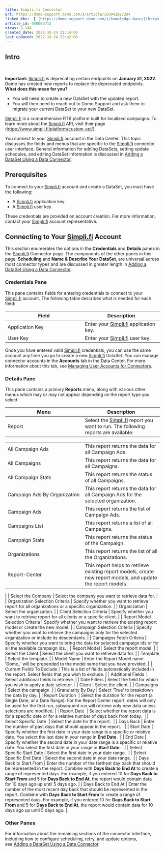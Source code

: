 ```yaml
---
title: Simpli.fi Connector
url: https://domo-support.domo.com/s/article/360042927294
linked_kbs:  ['[https://domo-support.domo.com/s/knowledge-base/](https://domo-support.domo.com/s/knowledge-base/)', '[https://domo-support.domo.com/s/](https://domo-support.domo.com/s/)', '[https://domo-support.domo.com/s/topic/0TO5w000000ZammGAC](https://domo-support.domo.com/s/topic/0TO5w000000ZammGAC)', '[https://domo-support.domo.com/s/topic/0TO5w000000ZanLGAS](https://domo-support.domo.com/s/topic/0TO5w000000ZanLGAS)', '[https://domo-support.domo.com/s/topic/0TO5w000000ZaoQGAS](https://domo-support.domo.com/s/topic/0TO5w000000ZaoQGAS)', '[https://domo-support.domo.com/s/article/360042926274](https://domo-support.domo.com/s/article/360042926274)', '[https://domo-support.domo.com/s/article/360042926054](https://domo-support.domo.com/s/article/360042926054)', '[https://domo-support.domo.com/s/article/360042927294](https://domo-support.domo.com/s/article/360042927294)', '[https://domo-support.domo.com/s/topic/0TO5w000000ZaoQGAS/api-connectors](https://domo-support.domo.com/s/topic/0TO5w000000ZaoQGAS/api-connectors)', '[https://domo-support.domo.com/s/article/360043429933](https://domo-support.domo.com/s/article/360043429933)', '[https://domo-support.domo.com/s/article/360043429953](https://domo-support.domo.com/s/article/360043429953)', '[https://domo-support.domo.com/s/article/360042925494](https://domo-support.domo.com/s/article/360042925494)', '[https://domo-support.domo.com/s/article/4408174643607](https://domo-support.domo.com/s/article/4408174643607)', '[https://domo-support.domo.com/s/article/360043429913](https://domo-support.domo.com/s/article/360043429913)', '[https://domo-support.domo.com/s/login/](https://domo-support.domo.com/s/login/)']
article_id: 000003713
views: 2,144
created_date: 2022-10-24 21:14:00
last updated: 2022-10-24 22:42:00
---
```




Intro
-----


 




 


**Important:** [Simpli.fi](http://Simpli.fi) is deprecating certain endpoints on **January 31, 2022**. Domo has created new reports to replace the deprecated endpoints.  
**What does this mean for you?**


* You will need to create a new DataSet with the updated report.
* You will then need to reach out to Domo Support and ask them to migrate your current DataSet to your new DataSet.






[Simpli.fi](http://Simpli.fi) is a comprehensive RTB platform built for localized campaigns. To learn more about the [Simpli.fi](http://Simpli.fi) API, visit their page ([https://www.simpli.fi/platform/custom-api/](https://www.simpli.fi/platform/custom-api/ "https://www.simpli.fi/platform/custom-api/")).


You connect to your [Simpli.fi](http://Simpli.fi) account in the Data Center. This topic discusses the fields and menus that are specific to the [Simpli.fi](http://Simpli.fi) connector user interface. General information for adding DataSets, setting update schedules, and editing DataSet information is discussed in [Adding a DataSet Using a Data Connector](/s/article/360042926274).


Prerequisites
-------------


To connect to your [Simpli.fi](http://Simpli.fi) account and create a DataSet, you must have the following:


* A [Simpli.fi](http://Simpli.fi) application key
* A [Simpli.fi](http://Simpli.fi) user key


These credentials are provided on account creation. For more information, contact your [Simpli.fi](http://Simpli.fi) account representative.


Connecting to Your [Simpli.fi](http://Simpli.fi) Account
--------------------------------------------------------


This section enumerates the options in the **Credentials** and **Details** panes in the [Simpli.fi](http://Simpli.fi) Connector page. The components of the other panes in this page, **Scheduling** and **Name & Describe Your DataSet**, are universal across most connector types and are discussed in greater length in [Adding a DataSet Using a Data Connector](/s/article/360042926274 "Adding a DataSet Using a Data Connector").


### Credentials Pane


This pane contains fields for entering credentials to connect to your [Simpli.fi](http://Simpli.fi) account. The following table describes what is needed for each field:  




| Field | Description |
| --- | --- |
| Application Key | Enter your [Simpli.fi](http://Simpli.fi) application key. |
| User Key | Enter your [Simpli.fi](http://Simpli.fi) user key. |


Once you have entered valid [Simpli.fi](http://Simpli.fi) credentials, you can use the same account any time you go to create a new [Simpli.fi](http://Simpli.fi) DataSet. You can manage connector accounts in the **Accounts** tab in the Data Center. For more information about this tab, see [Managing User Accounts for Connectors](/s/article/360042926054 "Managing User Accounts for Connectors").


### Details Pane


This pane contains a primary **Reports** menu, along with various other menus which may or may not appear depending on the report type you select.




| Menu | Description |
| --- | --- |
| Report | Select the [Simpli.fi](http://Simpli.fi) report you want to run. The following reports are available:

|  |  |
| --- | --- |
| All Campaign Ads | This report returns the data for all Campaign Ads. |
| All Campaigns | This report returns the data for all Campaigns. |
| All Campaign Stats | This report returns the status of all Campaigns. |
| Campaign Ads By Organization | This report returns the data for all Campaign Ads for the selected organization. |
| Campaign Ads | This report returns the list of Campaign Ads. |
| Campaigns List | This report returns a list of all Campaigns. |
| Campaign Stats | This report returns the status of the Campaign. |
| Organizations | This report returns the list of all the Organizations. |
| Report-Center | This report helps to retrieve existing report models, create new report models, and update the report models. |

 |
| Select the Company | Select the company you want to retrieve data for. |
| Organization Selection Criteria | Specify whether you want to retrieve report for all organizations or a specific organization. |
| Organization | Select the organization. |
| Client Selection Criteria | Specify whether you want to retrieve report for all clients or a specific client. |
| Report Model Selection Criteria | Specify whether you want to retrieve the existing report model or create the new model. |
| Campaign Selection Criteria | Specify whether you want to retrieve the campaigns only for the selected organization or include its descendants. |
| Campaigns Fetch Criteria | Specify whether you want to bring the data for selected campaign Ids or for all the available campaign Ids. |
| Report Model | Select the report model. |
| Select the Client | Select the client you want to retrieve data for. |
| Template | Select the template. |
| Model Name | Enter the Report Model name. 'Domo\_' will be prepended to the model name that you have provided. |
| Current Fields To Exclude | This is a list of fields automatically included in the report. Select fields that you wish to exclude. |
| Additional Fields | Select additional fields to retrieve. |
| Date Filters | Select the field for which you wish to apply a date selector. |
| Client | Select the client. |
| Campaigns | Select the campaign. |
| Granularity By Day | Select 'True' to breakdown the data by day. |
| Report Duration  | Select the duration for the report (a Single Date, or a Date Range). For the Report Center report, dates will only be used for the first run, subsequent run will retrieve only new data unless selections are modified. |
| Report Date  | Select whether the report data is for a specific date or for a relative number of days back from today.  |
| Select Specific Date  | Select the date for the report.  |
| Days Back | Enter the number of past days that should appear in the report.   |
| Start Date | Specify whether the first date in your date range is a specific or relative date. You select the last date in your range in **End Date**.  |
| End Date | Specify whether the second date in your date range is a specific or relative date. You select the first date in your range in **Start Date**.   |
| Select Specific Start Date | Select the first date in your date range.  |
| Select Specific End Date | Select the second date in your date range.  |
| Days Back to Start From | Enter the number of the farthest day back that should be represented in the report. Combine with **Days Back to End At** to create a range of represented days.
For example, if you entered 10 for **Days Back to Start From** and 5 for **Days Back to End At**, the report would contain data for 10 days ago up until 5 days ago. |
| Days Back to End At | Enter the number of the most recent day back that should be represented in the report. Combine with **Days Back to Start From** to create a range of represented days.
For example, if you entered 10 for **Days Back to Start From** and 5 for **Days Back to End At**, the report would contain data for 10 days ago up until 5 days ago. |


### Other Panes


For information about the remaining sections of the connector interface, including how to configure scheduling, retry, and update options, see [Adding a DataSet Using a Data Connector](/s/article/360042926274).

